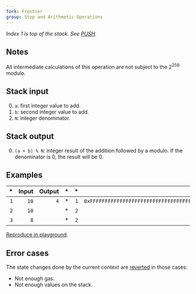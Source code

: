 ```yaml
---
fork: Frontier
group: Stop and Arithmetic Operations
---
```


*Index 1 is top of the stack. See [PUSH](/#60).*

## Notes

All intermediate calculations of this operation are not subject to the 2<sup>256</sup> modulo.

## Stack input

0. `a`: first integer value to add.
1. `b`: second integer value to add.
2. `N`: integer denominator.

## Stack output

0. `(a + b) % N`: integer result of the addition followed by a modulo. If the denominator is 0, the result will be 0.

## Examples

| * | Input | Output | * | * | Input | Output |
|--:|------:|-------:|--:|--:|------:|-------:|
| `1` | `10` | `4` | * | `1` | `0xFFFFFFFFFFFFFFFFFFFFFFFFFFFFFFFFFFFFFFFFFFFFFFFFFFFFFFFFFFFFFFFF` | `1` |
| `2` | `10` | | * | `2` | `2` | |
| `3` | `8` | | * | `2` | `2` | |

[Reproduce in playground](/?unit=Wei&codeType=Mnemonic&code='y1z8z10z10vwwy2z2z2u32%200xssssv'~ttttzu1%20y%2F%2F%20Example%20w%5CnvwADDMODuwPUSHtFFs~~%01stuvwyz~_).

## Error cases

The state changes done by the current context are [reverted](#FD) in those cases:
- Not enough gas.
- Not enough values on the stack.
